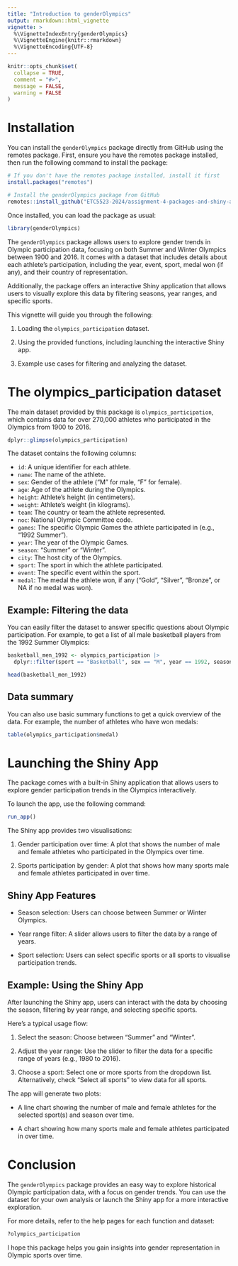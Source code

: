 ```yaml
---
title: "Introduction to genderOlympics"
output: rmarkdown::html_vignette
vignette: >
  %\VignetteIndexEntry{genderOlympics}
  %\VignetteEngine{knitr::rmarkdown}
  %\VignetteEncoding{UTF-8}
---
```


```r
knitr::opts_chunk$set(
  collapse = TRUE,
  comment = "#>",
  message = FALSE,
  warning = FALSE
)
```

# Installation

You can install the `genderOlympics` package directly from GitHub using the remotes package. First, ensure you have the remotes package installed, then run the following command to install the package:

```r
# If you don't have the remotes package installed, install it first
install.packages("remotes")

# Install the genderOlympics package from GitHub
remotes::install_github("ETC5523-2024/assignment-4-packages-and-shiny-apps-Billy0624")
```

Once installed, you can load the package as usual:

```r
library(genderOlympics)
```

The `genderOlympics` package allows users to explore gender trends in Olympic participation data, focusing on both Summer and Winter Olympics between 1900 and 2016. It comes with a dataset that includes details about each athlete's participation, including the year, event, sport, medal won (if any), and their country of representation.

Additionally, the package offers an interactive Shiny application that allows users to visually explore this data by filtering seasons, year ranges, and specific sports.

This vignette will guide you through the following:

  1. Loading the `olympics_participation` dataset.

  2. Using the provided functions, including launching the interactive Shiny app.

  3. Example use cases for filtering and analyzing the dataset.
    
# The olympics_participation dataset

The main dataset provided by this package is `olympics_participation`, which contains data for over 270,000 athletes who participated in the Olympics from 1900 to 2016.

```r
dplyr::glimpse(olympics_participation)
```

The dataset contains the following columns:

  - `id`: A unique identifier for each athlete.
  - `name`: The name of the athlete.
  - `sex`: Gender of the athlete ("M" for male, "F" for female).
  - `age`: Age of the athlete during the Olympics.
  - `height`: Athlete’s height (in centimeters).
  - `weight`: Athlete’s weight (in kilograms).
  - `team`: The country or team the athlete represented.
  - `noc`: National Olympic Committee code.
  - `games`: The specific Olympic Games the athlete participated in (e.g., "1992 Summer").
  - `year`: The year of the Olympic Games.
  - `season`: "Summer" or "Winter".
  - `city`: The host city of the Olympics.
  - `sport`: The sport in which the athlete participated.
  - `event`: The specific event within the sport.
  - `medal`: The medal the athlete won, if any ("Gold", "Silver", "Bronze", or NA if no medal was won).

## Example: Filtering the data

You can easily filter the dataset to answer specific questions about Olympic participation. For example, to get a list of all male basketball players from the 1992 Summer Olympics:

```r
basketball_men_1992 <- olympics_participation |>
  dplyr::filter(sport == "Basketball", sex == "M", year == 1992, season == "Summer")

head(basketball_men_1992)
```

## Data summary

You can also use basic summary functions to get a quick overview of the data. For example, the number of athletes who have won medals:

```r
table(olympics_participation$medal)
```

# Launching the Shiny App

The package comes with a built-in Shiny application that allows users to explore gender participation trends in the Olympics interactively.

To launch the app, use the following command:

```r
run_app()
```

The Shiny app provides two visualisations:

  1. Gender participation over time: A plot that shows the number of male and female athletes who participated in the Olympics over time.

  2. Sports participation by gender: A plot that shows how many sports male and female athletes participated in over time.

## Shiny App Features

  - Season selection: Users can choose between Summer or Winter Olympics.

  - Year range filter: A slider allows users to filter the data by a range of years.

  - Sport selection: Users can select specific sports or all sports to visualise participation trends.

## Example: Using the Shiny App

After launching the Shiny app, users can interact with the data by choosing the season, filtering by year range, and selecting specific sports.

Here’s a typical usage flow:

  1. Select the season: Choose between "Summer" and "Winter".

  2. Adjust the year range: Use the slider to filter the data for a specific range of years (e.g., 1980 to 2016).

  3. Choose a sport: Select one or more sports from the dropdown list. Alternatively, check "Select all sports" to view data for all sports.

The app will generate two plots:

  - A line chart showing the number of male and female athletes for the selected sport(s) and season over time.

  - A chart showing how many sports male and female athletes participated in over time.
    
# Conclusion

The `genderOlympics` package provides an easy way to explore historical Olympic participation data, with a focus on gender trends. You can use the dataset for your own analysis or launch the Shiny app for a more interactive exploration.

For more details, refer to the help pages for each function and dataset:

```r
?olympics_participation
```

I hope this package helps you gain insights into gender representation in Olympic sports over time.

